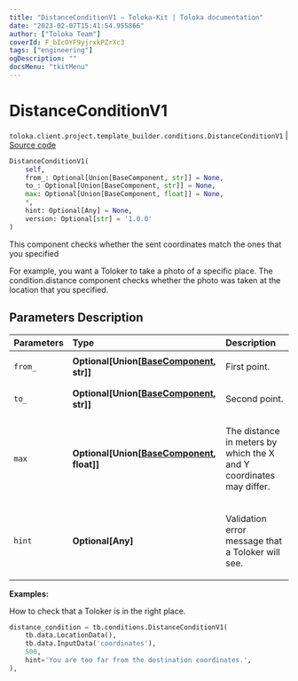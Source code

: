 ```yaml
---
title: "DistanceConditionV1 — Toloka-Kit | Toloka documentation"
date: "2023-02-07T15:41:54.955866"
author: ["Toloka Team"]
coverId: F_bIcOYF9yjrxkPZrXc3
tags: ["engineering"]
ogDescription: ""
docsMenu: "tkitMenu"
---
```


# DistanceConditionV1
`toloka.client.project.template_builder.conditions.DistanceConditionV1` | [Source code](https://github.com/Toloka/toloka-kit/blob/v1.1.3/src/client/project/template_builder/conditions.py#L93)

```python
DistanceConditionV1(
    self,
    from_: Optional[Union[BaseComponent, str]] = None,
    to_: Optional[Union[BaseComponent, str]] = None,
    max: Optional[Union[BaseComponent, float]] = None,
    *,
    hint: Optional[Any] = None,
    version: Optional[str] = '1.0.0'
)
```

This component checks whether the sent coordinates match the ones that you specified

For example, you want a Toloker to take a photo of a specific place. The condition.distance component checks whether
the photo was taken at the location that you specified.

## Parameters Description

| Parameters | Type | Description |
| :----------| :----| :-----------|
`from_`|**Optional\[Union\[[BaseComponent](/docs-new/toloka-kit/reference/toloka.client.project.template_builder.base.BaseComponent), str\]\]**|<p>First point.</p>
`to_`|**Optional\[Union\[[BaseComponent](/docs-new/toloka-kit/reference/toloka.client.project.template_builder.base.BaseComponent), str\]\]**|<p>Second point.</p>
`max`|**Optional\[Union\[[BaseComponent](/docs-new/toloka-kit/reference/toloka.client.project.template_builder.base.BaseComponent), float\]\]**|<p>The distance in meters by which the X and Y coordinates may differ.</p>
`hint`|**Optional\[Any\]**|<p>Validation error message that a Toloker will see.</p>

**Examples:**

How to check that a Toloker is in the right place.

```python
distance_condition = tb.conditions.DistanceConditionV1(
    tb.data.LocationData(),
    tb.data.InputData('coordinates'),
    500,
    hint='You are too far from the destination coordinates.',
),
```

